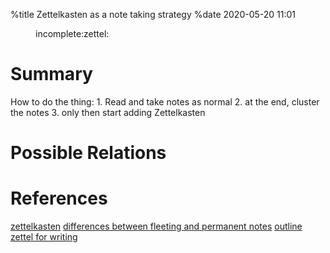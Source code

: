 %title Zettelkasten as a note taking strategy
%date 2020-05-20 11:01

:incomplete:zettel:

= Summary =


How to do the thing:
1. Read and take notes as normal
2. at the end, cluster the notes
3. only then start adding Zettelkasten


= Possible Relations =


= References =

[[54|zettelkasten]]
[[51|differences between fleeting and permanent notes]]
[[53|outline zettel for writing]]

